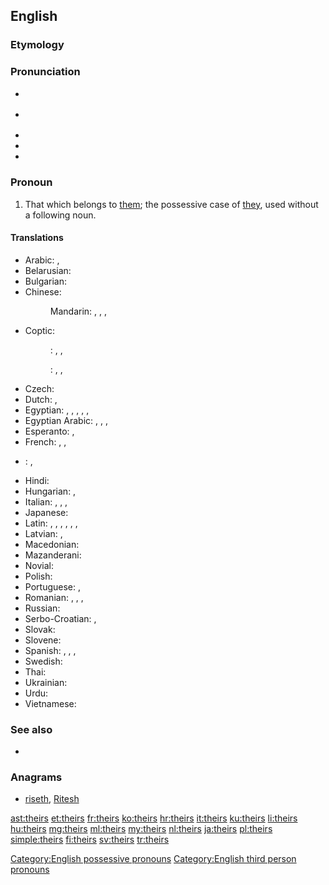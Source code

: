 ==English==

===Etymology===
{{suffix|their|'s}}

===Pronunciation===
* {{a|UK}} {{IPA|/ðɛəz/|/ðɛːz/}}
* {{a|US}} {{IPA|/ðɛɚz/}}
* {{audio|en-us-theirs.ogg|Audio (US)}}
* {{rhymes|ɛə(r)z}}
* {{homophones|lang=en|there's}}

===Pronoun===
{{en-pron}}

# That which belongs to [[them]]; the possessive case of [[they]], used without a following noun.

====Translations====
{{trans-top|that which belongs to them}}
* Arabic: {{qualifier|belonging to two persons}} {{t|ar|لهما|m|f|tr=lahuma|sc=Arab}}, {{qualifier|belonging to many persons}} {{t|ar|لهم|m|tr=lahum|sc=Arab}} {{t|ar|لهن|f|tr=lahun|sc=Arab}}
* Belarusian: {{t|be|іх|tr=ix}}
* Bulgarian: {{t|bg|техен|tr=téhen}}
* Chinese:
*: Mandarin: {{t+|cmn|他們|alt=他們的|sc=Hani}}, {{t+|cmn|他们|alt=他们的|tr=tāmen-de|sc=Hani}}, {{t+|cmn|她們|alt=她們的|sc=Hani}}, {{t|cmn|她们|alt=她们的|tr=tāmen-de|sc=Hani}} {{qualifier|of females}}
* Coptic:
*: {{ttbc|Bohairic}}<!-- name not recognised by xte: update [[Template:scriptrev]] or [[Template:langrev]] and [[Module:languages]] appropriately or report to [[User talk:Kephir/gadgets/xte]] -->: {{t|cop|ⲫⲱⲟⲩ|m|tr=phōw}}, {{t|cop|ⲑⲱⲟⲩ|f|tr=θōw}}, {{t|cop|ⲛⲟⲩⲟⲩ|p|tr=nww}}
*: {{ttbc|Sahidic}}<!-- name not recognised by xte: update [[Template:scriptrev]] or [[Template:langrev]] and [[Module:languages]] appropriately or report to [[User talk:Kephir/gadgets/xte]] -->: {{t|cop|ⲡⲱⲟⲩ|m|tr=pōw}}, {{t|cop|ⲧⲱⲟⲩ|f|tr=tōw}}, {{t|cop|ⲛⲟⲩⲟⲩ|p|tr=nww}}
* Czech: {{t+|cs|jejich}}
* Dutch: {{t|nl|het hunne}}, {{t|nl|de hunne}}
* Egyptian: {{t|egy|𓅮𓄿𓇌𓏲𓏥|m|tr=payw}}, {{t|egy|𓏏𓄿𓇌𓏲𓏥|f|tr=tayw}}, {{t|egy|𓈖𓄿𓄿𓇌𓏲𓏥|p|tr=nayw}}, {{qualifier|archaic}} {{t|egy|𓅮𓇌𓋴𓈖𓏥|m|tr=paysn}}, {{qualifier|archaic}} {{t|egy|𓏏𓇌𓋴𓈖𓏥|f|tr=taysn}}, {{qualifier|archaic}} {{t|egy|𓈖𓄿𓇌𓋴𓈖𓏥|p|tr=naysn}}
* Egyptian Arabic: {{t|arz|ليهم|tr=lihom|sc=Arab}}, {{t|arz|بتاعهم|m|tr=betaʕhom|sc=Arab}}, {{t|arz|بتاعتهم|f|tr=betaʕethom|sc=Arab}}, {{t|arz|بتوعهم|p|tr=betoʕhom|sc=Arab}}
* Esperanto: {{t|eo|la ilia}}, {{t|eo|la sia}}
* French: {{t+|fr|le leur|f}}, {{t+|fr|la leur|f}}, {{t+|fr|les leurs|m-p|f-p}}
{{trans-mid}}
* {{ttbc|de}}: {{t|de|ihrs}}, {{t|de|[[von]] [[ihnen]]}} <!-- was "von ihnen" - assumed sum-of-parts; if an idiom, use {{t}} instead of {{t-SOP}}. see [[User:Kephir/gadgets/xte#Translation_fixing]] -->
* Hindi: {{t|hi|उनका|tr=unkā}}
* Hungarian: {{t+|hu|övék}}, {{t|hu|övéik}}
* Italian: {{t|it|il loro|m}}, {{t|it|la loro|f}}, {{t|it|i loro|m-p}}, {{t|it|le loro|f-p}}
* Japanese: {{t|ja|彼ら|alt=彼らの|tr=かれらの, karera-no}}
* Latin: {{t+|la|suus}}, {{t|la|eorum}}, {{t|la|earum}}, {{t|la|illorum}}, {{t|la|illarum}}, {{t|la|horum}}, {{t|la|harum}}
* Latvian: {{t+|lv|viņu}}, {{t|lv|viņējs}}
* Macedonian: {{t|mk|нивен|tr=níven}}
* Mazanderani: {{t|mzn|وشونی|tr=vešuni|sc=ps-Arab}}
* Novial: {{t|nov|lesen}}
* Polish: {{t+|pl|ich}}
* Portuguese: {{t+|pt|seu}}, {{t+|pt|deles}}
* Romanian: {{t|ro|al lor|m}}, {{t|ro|a lor|f}}, {{t|ro|ai lor|m-p}}, {{t|ro|ale lor|f-p}}
* Russian: {{t+|ru|их|tr=ix}}
* Serbo-Croatian: {{t|sh|њихов|sc=Cyrl}}, {{t|sh|njihov}}
* Slovak: {{t|sk|ich}}
* Slovene: {{t|sl|njíhov}}
* Spanish: {{t+|es|suyo|m}}, {{t+|es|suya|f}}, {{t|es|suyos|m-p}}, {{t|es|suyas|f-p}}
* Swedish: {{t+|sv|deras}}
* Thai: {{t|th|ของเขา|tr=kŏng kăo}}
* Ukrainian: {{t|uk|їх|tr=jix}}
* Urdu: {{t|ur|ان کا|tr=un kā}}
* Vietnamese: {{t|vi|của họ}}
{{trans-bottom}}

===See also===
* {{pedia|They}}

===Anagrams===
* [[riseth#English|riseth]], [[Ritesh#English|Ritesh]]

[[Category:English possessive pronouns]]
[[Category:English third person pronouns]]

[[ast:theirs]]
[[et:theirs]]
[[fr:theirs]]
[[ko:theirs]]
[[hr:theirs]]
[[it:theirs]]
[[ku:theirs]]
[[li:theirs]]
[[hu:theirs]]
[[mg:theirs]]
[[ml:theirs]]
[[my:theirs]]
[[nl:theirs]]
[[ja:theirs]]
[[pl:theirs]]
[[simple:theirs]]
[[fi:theirs]]
[[sv:theirs]]
[[tr:theirs]]
